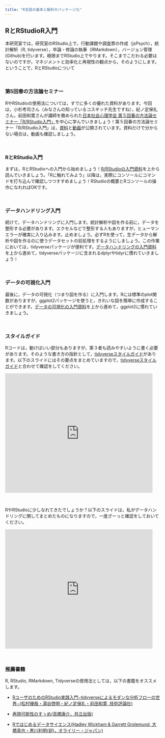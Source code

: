 ```yaml
---
title: "R言語の基本と解析のパッケージ化"
---
```

## RとRStudioR入門

本研究室では，研究室のRStudio上で，行動課題や調査票の作成（jsPsych），統計解析（R, tidyverse），卒論・修論の執筆（RMarkdown），バージョン管理(Github)を行います。極限までRStudio上でやります。そこまでこだわる必要はないのですが，マネジメントと効率化と再現性の観点から，そのようにします。ということで，RとRStudioについて

<br>

### 第5回春の方法論セミナー

RやRStudioの使用法については，すでに多くの優れた資料があります。今回は，小杉考司さん（みなさんの知っているコスギッチ先生ですね），紀ノ定保礼さん，前田和寛さんが講師を務められた[日本社会心理学会 第５回春の方法論セミナー「R/RStudio入門」](http://www.socialpsychology.jp/seminar/seminar_180321.html)を中心に学んでいきましょう！第５回春の方法論セミナー「R/RStudio入門」は，[資料](https://kazutan.github.io/JSSP2018_spring/index.html)と[動画](https://www.youtube.com/playlist?list=PL7OS4lcGSZ3B1R3kbwu57jPNEpacCCAwP)が公開されています。資料だけで分からない場合は，動画も確認しましょう。

<br>

### RとRStudio入門

まずは，RとRStudioへの入門から始めましょう！[R/RStudioの入門資料](https://kazutan.github.io/JSSP2018_spring/intro_rstudio.html)を上から読んでいきましょう。「Rに触れてみよう」以降は，実際にコンソールにコマンドを打ち込んで確認しつつすすめましょう！RStudioの概要とRコンソールの操作になれればOKです。

<br>

### データハンドリング入門

続けて，データハンドリングに入門します。統計解析や図を作る前に，データを整形する必要があります。エクセルなどで整形する人もありますが，ヒューマンエラーが確実に入り込みます。止めましょう。必ずRを使って，生データから解析や図を作るのに使うデータセットの前処理をするようにしましょう。この作業においては，tidyverseパッケージが便利です。[データハンドリングの入門資料](https://kazutan.github.io/JSSP2018_spring/data_handling.html)を上から進めて，tidyverseパッケージに含まれるdplyrやtidyrに慣れていきましょう！

<br>

### データの可視化入門

最後に，データの可視化（つまり図を作る）に入門します。Rには標準のplot関数がありますが，ggplot2パッケージを使うと，きれいな図を簡単に作成することができます。[データの可視化の入門資料](https://kazutan.github.io/JSSP2018_spring/visualization.html)を上から進めて，ggplot2に慣れていきましょう。

<br>

### スタイルガイド

Rコードは，動けばいい部分もありますが，第３者も読みやすいように書く必要があります。そのような書き方の指針として，[tidyverseスタイルガイド](https://style.tidyverse.org/)があります。以下のスライドにはその要点をまとめていますので，[tidyverseスタイルガイド](https://style.tidyverse.org/)と合わせて確認をしてください。

<iframe src="https://docs.google.com/presentation/d/e/2PACX-1vS54HiCsuieNDAzOdt4-lyh0w0H2L7SRE6ncM3dTEq3nojp70ADhhRA_WJ2oWlgSH83JYyubGiTe9LU/embed?start=false&loop=false&delayms=30000" frameborder="0" width="480" height="389" allowfullscreen="true" mozallowfullscreen="true" webkitallowfullscreen="true"></iframe>

<br>

RやRStudioに少しなれてきたでしょうか？以下のスライドは，私がデータハンドリングに関してまとめたものになりますので，一度ざーっと確認をしておいてください。

<iframe src="https://docs.google.com/presentation/d/e/2PACX-1vRmBmqtoE3Vd_r_RcuvdTxPe2AZT6G8knY-3X6DmxKyx3PBJpXWUU4HdnQJ-2WDb42YaVn22bPRuJeA/embed?start=false&loop=false&delayms=30000" frameborder="0" width="480" height="389" allowfullscreen="true" mozallowfullscreen="true" webkitallowfullscreen="true"></iframe>

<br>

### 推薦書籍

R, RStudio, RMarkdown, Tidyverseの使用法としては，以下の書籍をオススメします。

- [RユーザのためのRStudio実践入門−tidyverseによるモダンな分析フローの世界−(松村優哉・湯谷啓明・紀ノ定保礼・前田和寛, 技術評論社)](https://www.amazon.co.jp/dp/4774198536/ref=cm_sw_em_r_mt_dp_U_UOWoEbZT5F0ET)

- [再現可能性のすゝめ(高橋康介，共立出版)](https://www.amazon.co.jp/dp/4320112431/ref=cm_sw_em_r_mt_dp_U_7OWoEbBG1R974)

- [Rではじめるデータサイエンス(Hadley Wickham & Garrett Grolemund, 大橋真也・黒川利明(訳)，オライリー・ジャパン)](https://www.amazon.co.jp/dp/487311814X/ref=cm_sw_em_r_mt_dp_U_3OWoEbHD8BA75)
